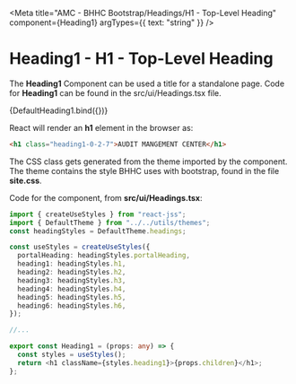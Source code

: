 
<Meta
  title="AMC - BHHC Bootstrap/Headings/H1 - Top-Level Heading"
  component={Heading1}
  argTypes={{ text: "string" }}
/>


# Heading1 - H1 - Top-Level Heading

The **Heading1** Component can be used a title for a standalone page. Code for **Heading1** can be found in the src/ui/Headings.tsx file.

<Canvas>
  <Story name="H1 - Top-Level Heading" args={{ text: "Standalone Page Title" }}>
    {DefaultHeading1.bind({})}
  </Story>
</Canvas>

React will render an **h1** element in the browser as:

```html
<h1 class="heading1-0-2-7">AUDIT MANGEMENT CENTER</h1>
```

The CSS class gets generated from the theme imported by the component. The theme contains the style BHHC uses with bootstrap, found in the file **site.css**.

Code for the component, from **src/ui/Headings.tsx**:

```typescript
import { createUseStyles } from "react-jss";
import { DefaultTheme } from "../../utils/themes";
const headingStyles = DefaultTheme.headings;

const useStyles = createUseStyles({
  portalHeading: headingStyles.portalHeading,
  heading1: headingStyles.h1,
  heading2: headingStyles.h2,
  heading3: headingStyles.h3,
  heading4: headingStyles.h4,
  heading5: headingStyles.h5,
  heading6: headingStyles.h6,
});

//...

export const Heading1 = (props: any) => {
  const styles = useStyles();
  return <h1 className={styles.heading1}>{props.children}</h1>;
};
```
